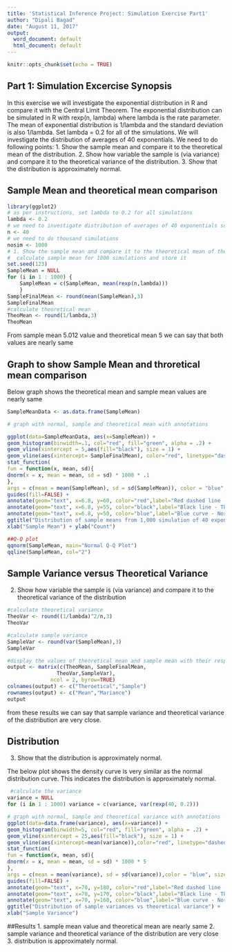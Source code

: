 ---
title: 'Statistical Inference Project: Simulation Exercise Part1'
author: "Dipali Bagad"
date: "August 11, 2017"
output:
  word_document: default
  html_document: default
---

```{r setup, include=FALSE}
knitr::opts_chunk$set(echo = TRUE)
```

## Part 1: Simulation Excercise Synopsis

In this exercise we will investigate the exponential distribution in R and compare it with the Central Limit Theorem. The exponential distribution can be simulated in R with rexp(n, lambda) where lambda is the rate parameter. The mean of exponential distribution is 1/lambda and the standard deviation is also 1/lambda. Set lambda = 0.2 for all of the simulations. We will investigate the distribution of averages of 40 exponentials. 
 We need to do following points:
1. Show the sample mean and compare it to the theoretical mean of the distribution.
2. Show how variable the sample is (via variance) and compare it to the theoretical variance of the distribution.
3. Show that the distribution is approximately normal.

## Sample Mean and theoretical mean comparison

```{r , echo=TRUE}
 
library(ggplot2)
# as per instructions, set lambda to 0.2 for all simulations
lambda <- 0.2
# we need to investigate distribution of averages of 40 exponentials so set n=40
n <- 40 
# we need to do thousand simulations          
nosim <- 1000
# 1. Show the sample mean and compare it to the theoretical mean of the distribution.
#  calculate sample mean for 1000 simulations and store it
set.seed(123)
SampleMean = NULL
for (i in 1 : 1000) {
    SampleMean = c(SampleMean, mean(rexp(n,lambda)))
    }
SampleFinalMean <- round(mean(SampleMean),3)
SampleFinalMean
#calculate theoretical mean
TheoMean <- round(1/lambda,3)
TheoMean
```
From sample mean 5.012 value and theoretical mean 5 we can say that both values are nearly same

## Graph to show Sample Mean and throretical mean comparison

Below graph shows the theoretical mean and sample mean values are nearly same
```{r , echo=TRUE}

SampleMeanData <- as.data.frame(SampleMean)

# graph with normal, sample and theoretical mean with annotations

ggplot(data=SampleMeanData, aes(x=SampleMean)) +
geom_histogram(binwidth=.1, col="red", fill="green", alpha = .2) +
geom_vline(xintercept = 5,aes(fill="black"), size = 1) +
geom_vline(aes(xintercept= SampleFinalMean), color="red", linetype="dashed", size=1) +
stat_function(
fun = function(x, mean, sd){
dnorm(x = x, mean = mean, sd = sd) * 1000 * .1
},
args = c(mean = mean(SampleMean), sd = sd(SampleMean)), color = "blue", size = 0.5) +
guides(fill=FALSE) +
annotate(geom="text", x=6.8, y=60, color="red",label="Red dashed line - Sample mean") +
annotate(geom="text", x=6.8, y=55, color="black",label="Black line - Theoretical mean") +
annotate(geom="text", x=6.8, y=50, color="blue",label="Blue curve - Normal curve") +
ggtitle("Distribution of sample means from 1,000 simulation of 40 exponentials vs theoretical mean") +
xlab("Sample Mean") + ylab("Count")

##Q-Q plot
qqnorm(SampleMean, main="Normal Q-Q Plot")
qqline(SampleMean, col="2")
```


## Sample Variance versus Theoretical Variance

2. Show how variable the sample is (via variance) and compare it to the theoretical variance of the distribution

```{r , echo=TRUE}
#calculate theoretical variance
TheoVar <- round((1/lambda)^2/n,3)
TheoVar

#calculate sample variance
SampleVar <- round(var(SampleMean),3)
SampleVar

#display the values of theoretical mean and sample mean with their respective variance
output <- matrix(c(TheoMean, SampleFinalMean, 
                TheoVar,SampleVar),
              ncol = 2, byrow=TRUE)
colnames(output) <- c("Theroetical","Sample")
rownames(output) <- c("Mean","Mariance")
output
```

from these results we can say that sample variance and theoretical variance of the distribution are very close.

## Distribution

3. Show that the distribution is approximately normal.

The below plot shows the density curve is very similar as the normal distribution curve. This indicates the distribution is approximately normal.

```{r , echo=TRUE}
 #calculate the variance
variance = NULL
for (i in 1 : 1000) variance = c(variance, var(rexp(40, 0.2)))

# graph with normal, sample and theoretical variance with annotations
ggplot(data=data.frame(variance), aes(x=variance)) +
geom_histogram(binwidth=5, col="red", fill="green", alpha = .2) +
geom_vline(xintercept = 25,aes(fill="black"), size = 1) +
geom_vline(aes(xintercept=mean(variance)),color="red", linetype="dashed", size=1) +
stat_function(
fun = function(x, mean, sd){
dnorm(x = x, mean = mean, sd = sd) * 1000 * 5
},
args = c(mean = mean(variance), sd = sd(variance)),color = "blue", size = 1) +
guides(fill=FALSE) +
annotate(geom="text", x=70, y=180, color="red",label="Red dashed line - Sample variance") +
annotate(geom="text", x=70, y=170, color="black",label="Black line - Theoretical variance") +
annotate(geom="text", x=70, y=160, color="blue",label="Blue curve - Normal curve") +
ggtitle("Distribution of sample variances vs theoretical variance") +
xlab("Sample Variance")

```

##Results 
1. sample mean value and theoretical mean are nearly same
2. sample variance and theoretical variance of the distribution are very close
3. distribution is approximately normal.